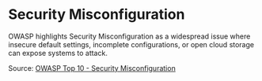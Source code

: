 # Security Misconfiguration

OWASP highlights Security Misconfiguration as a widespread issue where insecure default settings, incomplete configurations, or open cloud storage can expose systems to attack.

Source: [OWASP Top 10 - Security Misconfiguration](https://owasp.org/Top10/A05_2021-Security_Misconfiguration/)
